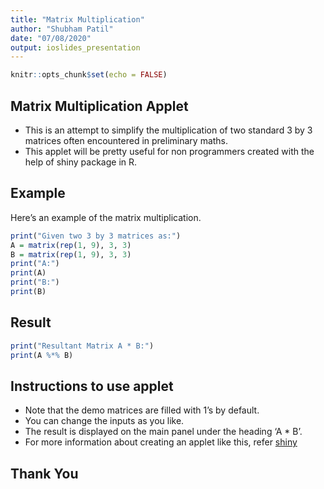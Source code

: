 ---
title: "Matrix Multiplication"
author: "Shubham Patil"
date: "07/08/2020"
output: ioslides_presentation
---

```{r setup, include=FALSE}
knitr::opts_chunk$set(echo = FALSE)
```

## Matrix Multiplication Applet

* This is an attempt to simplify the multiplication of two standard 3 by 3 matrices often encountered in preliminary maths.
* This applet will be pretty useful for non programmers created with the help of shiny package in R.

## Example

Here's an example of the matrix multiplication.

```{r}
print("Given two 3 by 3 matrices as:")
A = matrix(rep(1, 9), 3, 3)
B = matrix(rep(1, 9), 3, 3)
print("A:")
print(A)
print("B:")
print(B)
```
## Result

```{r}
print("Resultant Matrix A * B:")
print(A %*% B)
```



## Instructions to use applet

* Note that the demo matrices are filled with 1's by default.
* You can change the inputs as you like.
* The result is displayed on the main panel under the heading 'A * B'.
* For more information about creating an applet like this, refer [shiny](shiny.rstudio.com)

## Thank You
